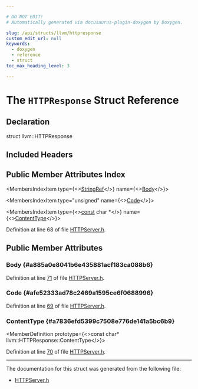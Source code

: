 ```yaml
---

# DO NOT EDIT!
# Automatically generated via docusaurus-plugin-doxygen by Doxygen.

slug: /api/structs/llvm/httpresponse
custom_edit_url: null
keywords:
  - doxygen
  - reference
  - struct
toc_max_heading_level: 3

---
```





# The `HTTPResponse` Struct Reference

<DoxygenPage pluginConfig={pluginConfig}>



## Declaration

<CodeBlock>struct llvm::HTTPResponse</CodeBlock>

## Included Headers

<IncludesList>
<IncludesListItem
  filePath="llvm/Debuginfod/HTTPServer.h"
  permalink="/docs/api/files/include/include/llvm/include/llvm/debuginfod/httpserver-h"
  isLocal="true" />
</IncludesList>

## Public Member Attributes Index

<MembersIndex>

<MembersIndexItem
  type={<><a href="/docs/api/classes/llvm/stringref">StringRef</a></>}
  name={<><a href="#a885a0e8041b6e435881acf183ca088b6">Body</a></>}>
</MembersIndexItem>

<MembersIndexItem
  type="unsigned"
  name={<><a href="#afe52333ad78c2469a1595ce6f0688996">Code</a></>}>
</MembersIndexItem>

<MembersIndexItem
  type={<><a href="/docs/api/files/lib/lib/target/lib/target/aarch64/aarch64promoteconstant-cpp/#a90f8350fecae261c25be85d38b451bff">const</a> char &#42;</>}
  name={<><a href="#a7836efd5399c7508e776de141a5bc6b9">ContentType</a></>}>
</MembersIndexItem>

</MembersIndex>


Definition at line 68 of file <a href="/docs/api/files/include/include/llvm/include/llvm/debuginfod/httpserver-h">HTTPServer.h</a>.

<SectionDefinition>

## Public Member Attributes

### Body {#a885a0e8041b6e435881acf183ca088b6}

<MemberDefinition
  prototype="StringRef llvm::HTTPResponse::Body">

Definition at line <a href="/docs/api/files/include/include/llvm/include/llvm/debuginfod/httpserver-h/#l00071">71</a> of file <a href="/docs/api/files/include/include/llvm/include/llvm/debuginfod/httpserver-h">HTTPServer.h</a>.
</MemberDefinition>

### Code {#afe52333ad78c2469a1595ce6f0688996}

<MemberDefinition
  prototype="unsigned llvm::HTTPResponse::Code">

Definition at line <a href="/docs/api/files/include/include/llvm/include/llvm/debuginfod/httpserver-h/#l00069">69</a> of file <a href="/docs/api/files/include/include/llvm/include/llvm/debuginfod/httpserver-h">HTTPServer.h</a>.
</MemberDefinition>

### ContentType {#a7836efd5399c7508e776de141a5bc6b9}

<MemberDefinition
  prototype={<>const char&#42; llvm::HTTPResponse::ContentType</>}>

Definition at line <a href="/docs/api/files/include/include/llvm/include/llvm/debuginfod/httpserver-h/#l00070">70</a> of file <a href="/docs/api/files/include/include/llvm/include/llvm/debuginfod/httpserver-h">HTTPServer.h</a>.
</MemberDefinition>

</SectionDefinition>

<hr/>

The documentation for this struct was generated from the following file:

<ul>
<li><a href="/docs/api/files/include/include/llvm/include/llvm/debuginfod/httpserver-h">HTTPServer.h</a></li>
</ul>

</DoxygenPage>
